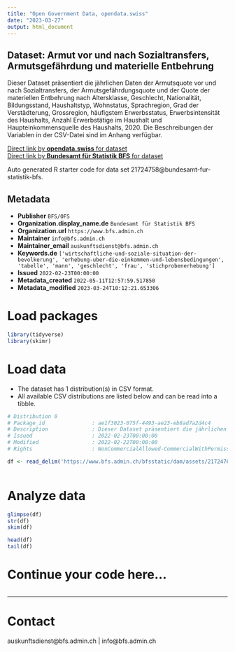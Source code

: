 ```yaml
---
title: "Open Government Data, opendata.swiss"
date: "2023-03-27"
output: html_document
---
```


## Dataset: Armut vor und nach Sozialtransfers, Armutsgefährdung und materielle Entbehrung

Dieser Dataset präsentiert die jährlichen Daten der Armutsquote vor und nach Sozialtransfers, der Armutsgefährdungsquote und der Quote der materiellen Entbehrung nach Altersklasse, Geschlecht, Nationalität, Bildungsstand, Haushaltstyp, Wohnstatus, Sprachregion, Grad der Verstädterung, Grossregion, häufigstem Erwerbsstatus, Erwerbsintensität des Haushalts, Anzahl Erwerbstätige im Haushalt und Haupteinkommensquelle des Haushalts, 2020. Die Beschreibungen der Variablen in der CSV-Datei sind im Anhang verfügbar.

[Direct link by **opendata.swiss** for dataset](https://opendata.swiss/de/dataset/armut-vor-und-nach-sozialtransfers-armutsgefahrdung-und-materielle-entbehrung)<br>
[Direct link by **Bundesamt für Statistik BFS** for dataset](https://www.bfs.admin.ch/asset/de/ts-x-20.03.02-VM-01)

Auto generated R starter code for data set 21724758@bundesamt-fur-statistik-bfs.

## Metadata

- **Publisher** `BFS/OFS`
- **Organization.display_name.de** `Bundesamt für Statistik BFS`
- **Organization.url** `https://www.bfs.admin.ch`
- **Maintainer** `info@bfs.admin.ch`
- **Maintainer_email** `auskunftsdienst@bfs.admin.ch`
- **Keywords.de** `['wirtschaftliche-und-soziale-situation-der-bevolkerung', 'erhebung-uber-die-einkommen-und-lebensbedingungen', 'tabelle', 'mann', 'geschlecht', 'frau', 'stichprobenerhebung']`
- **Issued** `2022-02-23T00:00:00`
- **Metadata_created** `2022-05-11T12:57:59.517850`
- **Metadata_modified** `2023-03-24T10:12:21.653306`


# Load packages

```r

library(tidyverse)
library(skimr)

```

# Load data

-   The dataset has 1 distribution(s) in CSV format.
-   All available CSV distributions are listed below and can be read into a tibble.

```r

# Distribution 0
# Package_id               : ae1f3023-075f-4493-ae23-eb8ad7a2d4c4
# Description              : Dieser Dataset präsentiert die jährlichen Daten der Armutsquote vor und nach Sozialtransfers, der Armutsgefährdungsquote und der Quote der materiellen Entbehrung nach Altersklasse, Geschlecht, Nationalität, Bildungsstand, Haushaltstyp, Wohnstatus, Sprachregion, Grad der Verstädterung, Grossregion, häufigstem Erwerbsstatus, Erwerbsintensität des Haushalts, Anzahl Erwerbstätige im Haushalt und Haupteinkommensquelle des Haushalts, 2020. Die Beschreibungen der Variablen in der CSV-Datei sind im Anhang verfügbar.
# Issued                   : 2022-02-23T00:00:00
# Modified                 : 2022-02-22T00:00:00
# Rights                   : NonCommercialAllowed-CommercialWithPermission-ReferenceRequired

df <- read_delim('https://www.bfs.admin.ch/bfsstatic/dam/assets/21724760/master')



```

# Analyze data

```r

glimpse(df)
str(df)
skim(df)

head(df)
tail(df)

```

# Continue your code here...

```r

```

------------------------------------------------------------------------

# Contact

auskunftsdienst@bfs.admin.ch | info@bfs.admin.ch
